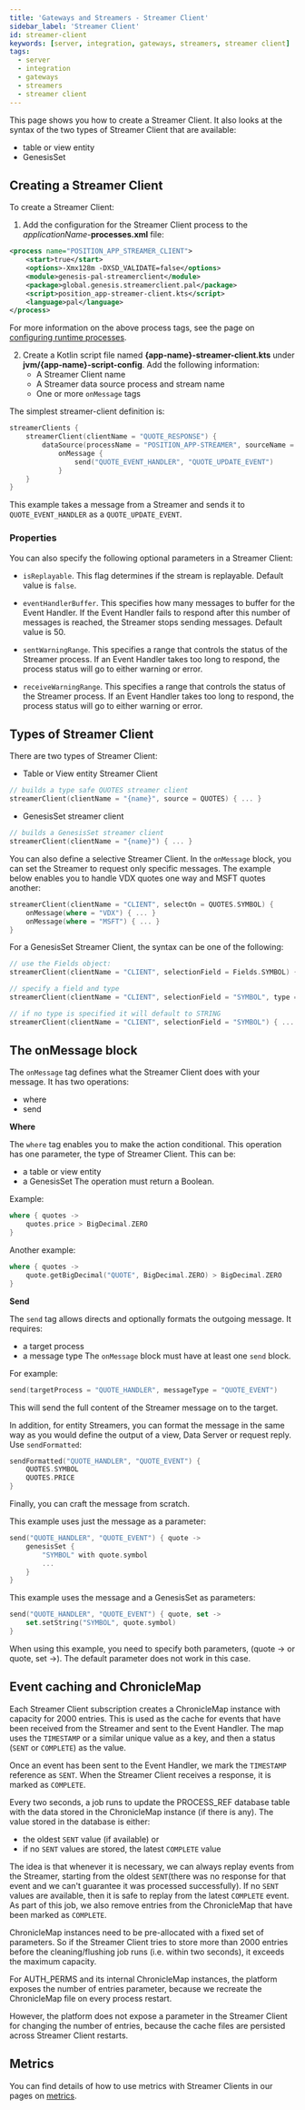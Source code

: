 ```yaml
---
title: 'Gateways and Streamers - Streamer Client'
sidebar_label: 'Streamer Client'
id: streamer-client
keywords: [server, integration, gateways, streamers, streamer client]
tags:
  - server
  - integration
  - gateways
  - streamers
  - streamer client
---
```


This page shows you how to create a Streamer Client. It also looks at the syntax of the two types of Streamer Client that are available:

* table or view entity
* GenesisSet

## Creating a Streamer Client
To create a Streamer Client:

1. Add the configuration for the Streamer Client process to the _applicationName_-**processes.xml** file:

```xml
<process name="POSITION_APP_STREAMER_CLIENT">
    <start>true</start>
    <options>-Xmx128m -DXSD_VALIDATE=false</options>
    <module>genesis-pal-streamerclient</module>
    <package>global.genesis.streamerclient.pal</package>
    <script>position_app-streamer-client.kts</script>
	<language>pal</language>
</process>
```

For more information on the above process tags, see the page on [configuring runtime processes](03_server/02_data-server/05_configuring-runtime.mdx).

2. Create a Kotlin script file named **&#123;app-name}-streamer-client.kts** under **jvm/&#123;app-name}-script-config**. Add the following information:
    * A Streamer Client name
    * A Streamer data source process and stream name
    * One or more `onMessage` tags

The simplest streamer-client definition is:
```kotlin
streamerClients {
    streamerClient(clientName = "QUOTE_RESPONSE") {
        dataSource(processName = "POSITION_APP-STREAMER", sourceName = "ORDERS_OUT")
            onMessage {
                send("QUOTE_EVENT_HANDLER", "QUOTE_UPDATE_EVENT")
            }
    }
}
```

This example takes a message from a Streamer and sends it to `QUOTE_EVENT_HANDLER` as a `QUOTE_UPDATE_EVENT`.

### Properties
You can also specify the following optional parameters in a Streamer Client:

* `isReplayable`. This flag determines if the stream is replayable. Default value is `false`.

* `eventHandlerBuffer`. This specifies how many messages to buffer for the Event Handler. If the Event Handler fails to respond after this number of messages is reached, the Streamer stops sending messages. Default value is 50.

* `sentWarningRange`. This specifies a range that controls the status of the Streamer process.  If an Event Handler takes too long to respond, the process status will go to either warning or error.

* `receiveWarningRange`. This specifies a range that controls the status of the Streamer process.  If an Event Handler takes too long to respond, the process status will go to either warning or error.

## Types of Streamer Client

There are two types of Streamer Client:

* Table or View entity Streamer Client
```kotlin
// builds a type safe QUOTES streamer client
streamerClient(clientName = "{name}", source = QUOTES) { ... }
```
* GenesisSet streamer client
```kotlin
// builds a GenesisSet streamer client
streamerClient(clientName = "{name}") { ... }
```

You can also define a selective Streamer Client. In the `onMessage` block, you can set the Streamer to request only specific messages. The example below enables you to handle VDX quotes one way and MSFT quotes another:


```kotlin
streamerClient(clientName = "CLIENT", selectOn = QUOTES.SYMBOL) {
    onMessage(where = "VDX") { ... }
    onMessage(where = "MSFT") { ... }
}
```

For a GenesisSet Streamer Client, the syntax can be one of the following:

```kotlin
// use the Fields object:
streamerClient(clientName = "CLIENT", selectionField = Fields.SYMBOL) { ... }

// specify a field and type
streamerClient(clientName = "CLIENT", selectionField = "SYMBOL", type = INTEGER) { ... }

// if no type is specified it will default to STRING
streamerClient(clientName = "CLIENT", selectionField = "SYMBOL") { ... }
```

## The onMessage block
The `onMessage` tag defines what the Streamer Client does with your message. It has two operations:

* where
* send

**Where**

The `where` tag enables you to make the action conditional. This operation has one parameter, the type of Streamer Client. This can be:
* a table or view entity
* a GenesisSet
  The operation must return a Boolean.

Example:

```kotlin
where { quotes ->
    quotes.price > BigDecimal.ZERO
}
```
Another example:
```kotlin
where { quotes ->
    quote.getBigDecimal("QUOTE", BigDecimal.ZERO) > BigDecimal.ZERO
}
```

**Send**

The `send` tag allows directs and optionally formats the outgoing message.
It requires:
* a target process
* a message type
  The `onMessage` block must have at least one `send` block.

For example:
```kotlin
send(targetProcess = "QUOTE_HANDLER", messageType = "QUOTE_EVENT")
```

This will send the full content of the Streamer message on to the target.

In addition, for entity Streamers, you can format the message in the same way as you would define the output of a view, Data Server or request reply. Use `sendFormatted`:

```kotlin
sendFormatted("QUOTE_HANDLER", "QUOTE_EVENT") {
    QUOTES.SYMBOL
    QUOTES.PRICE
}
```
Finally, you can craft the message from scratch.

This example uses just the message as a parameter:

```kotlin
send("QUOTE_HANDLER", "QUOTE_EVENT") { quote ->
    genesisSet {
        "SYMBOL" with quote.symbol
        ...
    }
}
```
This example uses the message and a GenesisSet as parameters:

```kotlin
send("QUOTE_HANDLER", "QUOTE_EVENT") { quote, set ->
    set.setString("SYMBOL", quote.symbol)
}
```
When using this example, you need to specify both parameters, (quote -> or quote, set ->). The default parameter does not work in this case.

## Event caching and ChronicleMap
Each Streamer Client subscription creates a ChronicleMap instance with capacity for 2000 entries. This is used as the cache for events that have been received from the Streamer and sent to the Event Handler. The map uses the `TIMESTAMP` or a similar unique value as a key, and then a status (`SENT` or `COMPLETE`) as the value.

Once an event has been sent to the Event Handler, we mark the `TIMESTAMP` reference as `SENT`. When the Streamer Client receives a response, it is marked as `COMPLETE`.

Every two seconds, a job runs to update the PROCESS_REF database table with the data stored in the ChronicleMap instance (if there is any). The value stored in the database is either:

- the oldest `SENT` value (if available)
or
- if no `SENT` values are stored, the latest `COMPLETE` value

The idea is that whenever it is necessary, we can always replay events from the Streamer, starting from the oldest `SENT`(there was no response for that event and we can't guarantee it was processed successfully). If no `SENT` values are available, then it is safe to replay from the latest `COMPLETE` event. As part of this job, we also remove entries from the ChronicleMap that have been marked as `COMPLETE`.

ChronicleMap instances need to be pre-allocated with a fixed set of parameters. So if the Streamer Client tries to store more than 2000 entries before the cleaning/flushing job runs (i.e. within two seconds), it exceeds the maximum capacity.

For AUTH_PERMS and its internal ChronicleMap instances, the platform exposes the number of entries parameter, because we recreate the ChronicleMap file on every process restart.

However, the platform does not expose a parameter in the Streamer Client for changing the number of entries, because the cache files are persisted across Streamer Client restarts.


## Metrics
You can find details of how to use metrics with Streamer Clients in our pages on [metrics](/operations/metrics/service-metrics/#streamer-client).

